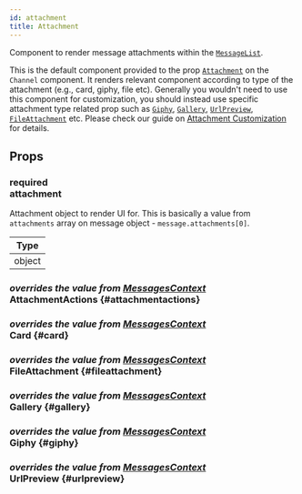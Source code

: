 ```yaml
---
id: attachment
title: Attachment
---
```



Component to render message attachments within the [`MessageList`](./message_list.mdx).

This is the default component provided to the prop [`Attachment`](../core-components/channel.mdx#attachment) on the `Channel` component.
It renders relevant component according to type of the attachment (e.g., card, giphy, file etc). Generally you wouldn't need to use this component for customization,
you should instead use specific attachment type related prop such as [`Giphy`](../core-components/channel.mdx#giphy), [`Gallery`](../core-components/channel.mdx#gallery), [`UrlPreview`](../core-components/channel.mdx#urlpreview), [`FileAttachment`](../core-components/channel.mdx#fileattachment) etc.
Please check our guide on [Attachment Customization](../guides/attachment_customizations.mdx) for details.

## Props

### <div class="label required">required</div> **attachment**

Attachment object to render UI for. This is basically a value from `attachments` array on message object - `message.attachments[0]`.

| Type |
| - |
| object |

### <div class="label description">_overrides the value from [MessagesContext](../contexts/messages_context.mdx#attachmentactions)_</div> AttachmentActions {#attachmentactions}

<AttachmentActions />

### <div class="label description">_overrides the value from [MessagesContext](../contexts/messages_context.mdx#card)_</div> Card {#card}

<Card />

### <div class="label description">_overrides the value from [MessagesContext](../contexts/messages_context.mdx#fileattachment)_</div> FileAttachment {#fileattachment}

<FileAttachment />

### <div class="label description">_overrides the value from [MessagesContext](../contexts/messages_context.mdx#gallery)_</div> Gallery {#gallery}

<Gallery />

### <div class="label description">_overrides the value from [MessagesContext](../contexts/messages_context.mdx#giphy)_</div> Giphy {#giphy}

<Giphy />

### <div class="label description">_overrides the value from [MessagesContext](../contexts/messages_context.mdx#urlpreview)_</div> UrlPreview {#urlpreview}

<UrlPreview />
